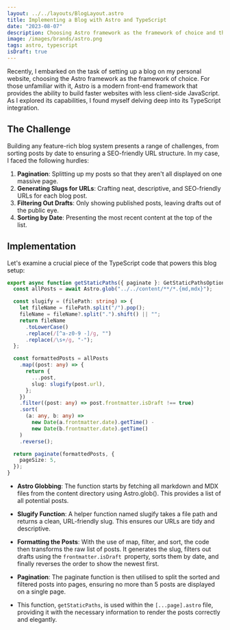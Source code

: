 ```yaml
---
layout: ../../layouts/BlogLayout.astro
title: Implementing a Blog with Astro and TypeScript
date: "2023-08-07"
description: Choosing Astro framework as the framework of choice and the learning to implement in getStaticPaths
image: /images/brands/astro.png
tags: astro, typescript
isDraft: true
---
```


Recently, I embarked on the task of setting up a blog on my personal website, choosing the Astro framework as the framework of choice. For those unfamiliar with it, Astro is a modern front-end framework that provides the ability to build faster websites with less client-side JavaScript. As I explored its capabilities, I found myself delving deep into its TypeScript integration.

## The Challenge

Building any feature-rich blog system presents a range of challenges, from sorting posts by date to ensuring a SEO-friendly URL structure. In my case, I faced the following hurdles:

1. **Pagination**: Splitting up my posts so that they aren't all displayed on one massive page.
2. **Generating Slugs for URLs**: Crafting neat, descriptive, and SEO-friendly URLs for each blog post.
3. **Filtering Out Drafts**: Only showing published posts, leaving drafts out of the public eye.
4. **Sorting by Date**: Presenting the most recent content at the top of the list.

## Implementation

Let's examine a crucial piece of the TypeScript code that powers this blog setup:

```typescript
export async function getStaticPaths({ paginate }: GetStaticPathsOptions) {
  const allPosts = await Astro.glob("../../content/**/*.{md,mdx}");

  const slugify = (filePath: string) => {
    let fileName = filePath.split("/").pop();
    fileName = fileName?.split(".").shift() || "";
    return fileName
      .toLowerCase()
      .replace(/[^a-z0-9 -]/g, "")
      .replace(/\s+/g, "-");
  };

  const formattedPosts = allPosts
    .map((post: any) => {
      return {
        ...post,
        slug: slugify(post.url),
      };
    })
    .filter((post: any) => post.frontmatter.isDraft !== true)
    .sort(
      (a: any, b: any) =>
        new Date(a.frontmatter.date).getTime() -
        new Date(b.frontmatter.date).getTime()
    )
    .reverse();

  return paginate(formattedPosts, {
    pageSize: 5,
  });
}
```

- **Astro Globbing**: The function starts by fetching all markdown and MDX files from the content directory using Astro.glob(). This provides a list of all potential posts.

- **Slugify Function**: A helper function named slugify takes a file path and returns a clean, URL-friendly slug. This ensures our URLs are tidy and descriptive.

- **Formatting the Posts**: With the use of map, filter, and sort, the code then transforms the raw list of posts. It generates the slug, filters out drafts using the `frontmatter.isDraft `property, sorts them by date, and finally reverses the order to show the newest first.

- **Pagination**: The paginate function is then utilised to split the sorted and filtered posts into pages, ensuring no more than 5 posts are displayed on a single page.

- This function, `getStaticPaths`, is used within the `[...page].astro` file, providing it with the necessary information to render the posts correctly and elegantly.
